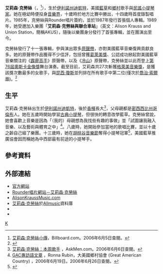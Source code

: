 {{藝人
|Name        = 艾莉森·克勞絲
|englishname = Alison Krauss
|Img         = Alison Krauss MerleFest 2007 01.jpg
|Img_capt    = 艾莉森·克勞絲於MerleFest音樂節，2007年。
|Img_size    = 260px
|Landscape   = yes
|Background  = solo_singer
|Born        = {{birth date and age|mf=yes|1971|07|23}}
|Origin      = [[美國|美國]][[伊利諾州|伊利諾州]][[迪凯特_(伊利诺伊州)|迪凱特]]
|Occupation  = [[創作歌手|創作歌手]]、[[音樂家|音樂家]]、[[唱片製作人|唱片製作人]]
|Instrument  = [[歌唱|歌唱]]、[[小提琴|小提琴]]、[[中提琴|中提琴]]、[[鋼琴|鋼琴]]、[[曼陀鈴|曼陀鈴]]
|音樂類型    = [[藍草音樂|藍草]]、[[鄉村音樂|鄉村]]、[[成人當代音樂|當代成人]]、[[節奏藍調|節奏藍調]]、[[流行樂|流行]]
|Years_active    = 1984年–至今
|Associated_acts = 聯合車站、[[羅伯特·普蘭特|羅伯特·普蘭特]]、[[琅妲·玟森|琅妲·玟森]]、[[桃莉·芭頓|桃莉·芭頓]]、[[布萊德·派斯里|布萊德·派斯里]]、[[瑞奇·思凱吉|瑞奇·思凱吉]]、[[文斯·吉爾|文斯·吉爾]]
|Label       =  Rounder
|URL         = http://www.alisonkrauss.com/ AlisonKrauss.com
}}
'''艾莉森·克勞絲'''（{{lang-en|Alison Krauss}}，{{bd|1971年|7月23日||}}<ref name="billbio">[http://www.billboard.com/search/?keyword=Alison+Krauss&x=0&y=0#/artist/alison-krauss/bio/1502 艾莉森·克勞絲小傳]，Billboard.com。2006年6月5日查閱。</ref>），生於[[伊利諾州|伊利諾州]][[迪凯特_(伊利诺伊州)|迪凱特]]，美國[[藍草音樂|藍草]]和[[鄉村音樂|鄉村]]歌手與[[小提琴家|民謠小提琴家]]。她在極幼時便投身[[美國音樂|音樂界]]，十歲時於地方比賽中勝出，十四歲時首度錄製唱片。1985年，克勞絲與Rounder唱片簽約，並於1987年發行首張個人專輯。1989年，她受邀加入樂團「'''艾莉森·克勞絲與聯合車站'''」（英文：Alison Krauss and Union Station，簡稱AKUS），隨後以樂團身分發行了首張專輯，並在團演出至今。

克勞絲發行了十一張專輯，參與演出眾多[[原聲帶|原聲帶]]，亦對美國藍草音樂復興貢獻良多。她的原聲帶作品獲得不少佳評，包括曾獲[[葛萊美獎|葛萊美獎]]、公認成功掀起對美國藍草音樂關注的《[[霹靂高手|霹靂高手]]》原聲帶，以及《[[冷山|冷山]]》原聲帶，克勞絲並以此而登上[[第76屆奧斯卡金像獎|第76屆奧斯卡金像獎]]舞台演奏。截至目前，艾莉森共27次斬獲[[格萊美音樂獎|格萊美音樂獎]]，是獲該獎次數最多的女歌手，與[[昆西·瓊斯|昆西·瓊斯]]並列排在所有歌手中第二位(僅次於[[喬治·索爾蒂|喬治·索爾蒂]])。<ref>{{cite web | url=http://www.grammy.com/news/and-the-grammy-went-to-alison-krauss-union-station|title=And The GRAMMY Went To ... Alison Krauss & Union Station|publisher=GRAMMY.com|accessdate=2013-11-28}}</ref>

== 生平 ==
艾莉森·克勞絲出生於[[伊利諾州|伊利諾州]][[迪凯特_(伊利诺伊州)|迪凱特]]，後於[[香檳_(伊利諾州)|香檳]]長大<ref name="askmenbio">[http://www.askmen.com/women/singer_300/324_alison_krauss.html 艾莉森·克勞絲：本周歌手] {{webarchive|url=https://web.archive.org/web/20081205090819/http://www.askmen.com/women/singer_300/324_alison_krauss.html |date=2008-12-05 }}，AskMen.com。2006年6月6日查閱。</ref>，父母親都是[[密西西比州|密西西比州]][[哥倫布_(密西西比州)|哥倫布]]人。她在五歲時開始學習[[古典音樂|古典]][[小提琴|小提琴]]，但很快的轉意改學藍草。克勞絲曾說，她會喜歡上音樂是因為「（我的）母親想為我找些有趣的事做」並「試圖讓我融入音樂、以及藝術與體育之中」<ref name="gac1">[http://www.gactv.com/gac/nw_music_beat/article/0,3034,GAC_26067_4785799_,00.html GAC專訪語文章] {{webarchive|url=https://archive.is/20130124075823/http://www.gactv.com/gac/nw_music_beat/article/0,3034,GAC_26067_4785799_,00.html |date=2013-01-24 }}，Ronna Rubin，大美國鄉村協會 (Great American Country) ，2006年6月19日。2006年6月26日查閱。</ref>。八歲時，她開始參加當地的歌唱比賽，並以十歲之齡自己組了樂團。十三歲時，她在[[胡桃谷音樂節|胡桃谷音樂節]]奪得小提琴冠軍<ref name="walnut">{{cite web | title = 1984年胡桃谷冠軍檔案 - 所有得主 | publisher = [[胡桃谷音樂節|胡桃谷音樂節]]官方網站 | url = http://www.wvfest.com/contests/byyear.html?year=1984 | accessdate = 2007-02-07 | deadurl = yes | archiveurl = https://web.archive.org/web/20061110140655/http://www.wvfest.com/contests/byyear.html?year=1984 | archivedate = 2006-11-10 }}</ref>，美國藍草推廣協會因而稱她為中西部最有前途的小提琴手。

== 參考資料 ==
{{reflist}}

== 外部連結 ==
*[http://www.alisonkrauss.com/ 官方網站]
*[https://web.archive.org/web/20050629023055/http://www.alisonkrauss.net/ Rounder唱片網站－艾莉森·克勞絲]
*[https://web.archive.org/web/20110209001915/http://www.alisonkraussmusic.com/ AlisonKraussMusic.com]
*[http://www.allmusic.com/artist/alison-krauss-p647 艾莉森·克勞絲]於[[Allmusic|Allmusic]]資料庫
*{{MusicBrainz artist|id=6b064ead-91a4-4ac8-8076-b1febe4f4aac|name=艾莉森·克勞絲}}
*{{imdb name|id=0470295|name=艾莉森·克勞絲}}

{{s-start}}
{{s-ach|aw}}
{{s-bef|before=[[佩蒂·葛瑞芬|佩蒂·葛瑞芬]]}}
{{s-ttl|title=[[美國音樂協會|AMA年度專輯 (歌手)]]|years=2008|regent1=[[羅伯特·普蘭特|羅伯特·普蘭特]]}}
{{s-aft|after=[[巴弟·米勒|巴弟]] & [[朱莉·米勒|朱莉·米勒]]}}
{{s-bef|before=[[亞維特兄弟合唱團|亞維特兄弟合唱團]]}}
{{s-ttl|title=[[美國音樂協會|AMA年度演唱組合]]|years=2008|regent1=[[羅伯特·普蘭特|羅伯特·普蘭特]]}}
{{s-aft|after=[[巴弟·米勒|巴弟]] & [[朱莉·米勒|朱莉·米勒]]}}
{{s-end}}

{{格莱美奖年度专辑}}
{{Authority control}}
{{DEFAULTSORT:Kraus, Alison}}
[[Category:美國女歌手|K]]